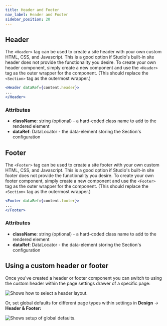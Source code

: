 ```yaml
---
title: Header and Footer
nav_label: Header and Footer
sidebar_position: 20
---
```


## Header

The `<Header>` tag can be used to create a site header with your own custom HTML, CSS, and Javascript. This is a good option if Studio's built-in site header does not provide the functionality you desire. To create your own header component, simply create a new component and use the `<Header>` tag as the outer wrapper for the component. (This should replace the `<Section>` tag as the outermost wrapper.)

```jsx
<Header dataRef={content.header}>
...
</Header>
```

### Attributes

* **className**: string (optional) - a hard-coded class name to add to the rendered element
* **dataRef**: DataLocator - the data-element storing the Section's configuration



## Footer

The `<Footer>` tag can be used to create a site footer with your own custom HTML, CSS, and Javascript. This is a good option if Studio's built-in site footer does not provide the functionality you desire. To create your own footer component, simply create a new component and use the `<Footer>` tag as the outer wrapper for the component. (This should replace the `<Section>` tag as the outermost wrapper.)

```jsx
<Footer dataRef={content.footer}>
...
</Footer>
```

### Attributes

* **className**: string (optional) - a hard-coded class name to add to the rendered element
* **dataRef**: DataLocator - the data-element storing the Section's configuration



## Using a custom header or footer

Once you've created a header or footer component you can switch to using the custom header within the page settings drawer of a specific page:

![Shows how to select a header layout.](/assets/header-layout.png)


Or, set global defaults for different page types within settings in **Design** → **Header & Footer:**

![Shows setup of global defaults.](/assets/page-defaults.png)
